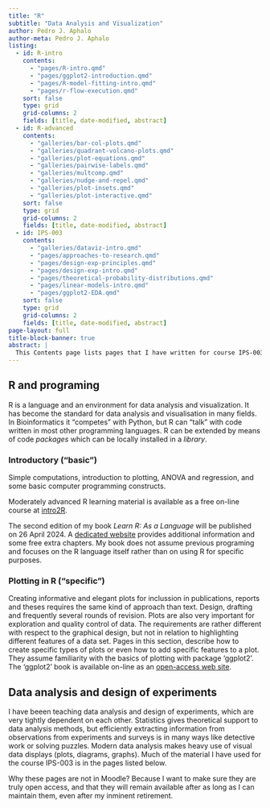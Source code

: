 ```yaml
---
title: "R"
subtitle: "Data Analysis and Visualization"
author: Pedro J. Aphalo
author-meta: Pedro J. Aphalo
listing:
  - id: R-intro
    contents:
      - "pages/R-intro.qmd"
      - "pages/ggplot2-introduction.qmd"
      - "pages/R-model-fitting-intro.qmd"
      - "pages/r-flow-execution.qmd"
    sort: false
    type: grid
    grid-columns: 2
    fields: [title, date-modified, abstract]
  - id: R-advanced
    contents:
      - "galleries/bar-col-plots.qmd"
      - "galleries/quadrant-volcano-plots.qmd"
      - "galleries/plot-equations.qmd"
      - "galleries/pairwise-labels.qmd"
      - "galleries/multcomp.qmd"
      - "galleries/nudge-and-repel.qmd"
      - "galleries/plot-insets.qmd"
      - "galleries/plot-interactive.qmd"
    sort: false
    type: grid
    grid-columns: 2
    fields: [title, date-modified, abstract]
  - id: IPS-003
    contents:
      - "galleries/dataviz-intro.qmd"
      - "pages/approaches-to-research.qmd"
      - "pages/design-exp-principles.qmd"
      - "pages/design-exp-intro.qmd"
      - "pages/theoretical-probability-distributions.qmd"
      - "pages/linear-models-intro.qmd"
      - "pages/ggplot2-EDA.qmd"
    sort: false
    type: grid
    grid-columns: 2
    fields: [title, date-modified, abstract]
page-layout: full
title-block-banner: true
abstract: |
  This Contents page lists pages that I have written for course IPS-003 and for the R-peer-support meetings at the Viikki Campus of the University of Helsinki. The level of difficulty level varies from introductory to intermediate. I update these pages from time to time and I will add new pages from time to time.
---
```


## R and programing

R is a language and an environment for data analysis and visualization. It has
become the standard for data analysis and visualisation in many fields. In
Bioinformatics it "competes" with Python, but R can "talk" with code written in
most other programming languages. R can be extended by means of code _packages_
which can be locally installed in a _library_.

### Introductory ("basic")

Simple computations, introduction to plotting, ANOVA and regression, and
some basic computer programming constructs.

::: {#R-intro}
:::

Moderately advanced R learning material is available as a free on-line course at
[intro2R](https://alexd106.github.io/intro2R/index.html).

The second edition of my book _Learn R: As a Language_ will be published on 26 
April 2024. A [dedicated website](https://www.learnr-book.info/) provides 
additional information and some free extra chapters. My book does not assume
previous programing and focuses on the R language itself rather than on using
R for specific purposes.

### Plotting in R ("specific")

Creating informative and elegant plots for inclussion in publications, reports
and theses requires the same kind of approach than text. Design, drafting and
frequently several rounds of revision. Plots are also very important for
exploration and quality control of data. The requirements are rather different
with respect to the graphical design, but not in relation to highlighting
different features of a data set. Pages in this section, describe how to
create specific types of plots or even how to add specific features to a plot.
They assume familiarity with the basics of plotting with package 'ggplot2'.
The 'ggplot2' book is available on-line as an 
[open-access web site](https://ggplot2-book.org/).

::: {#R-advanced}
:::

## Data analysis and design of experiments

I have beeen teaching data analysis and design of experiments, which are very
tightly dependent on each other. Statistics gives theoretical support to data
analysis methods, but efficiently extracting information from observations from
experiments and surveys is in many ways like detective work or solving puzzles.
Modern data analysis makes heavy use of visual data displays (plots, diagrams,
graphs). Much of the material I have used for the course IPS-003 is in the pages
listed below.

::: {#IPS-003}
:::

Why these pages are not in Moodle? Because I want to make sure they are truly
open access, and that they will remain available after as long as I can 
maintain them, even after my inminent retirement.
